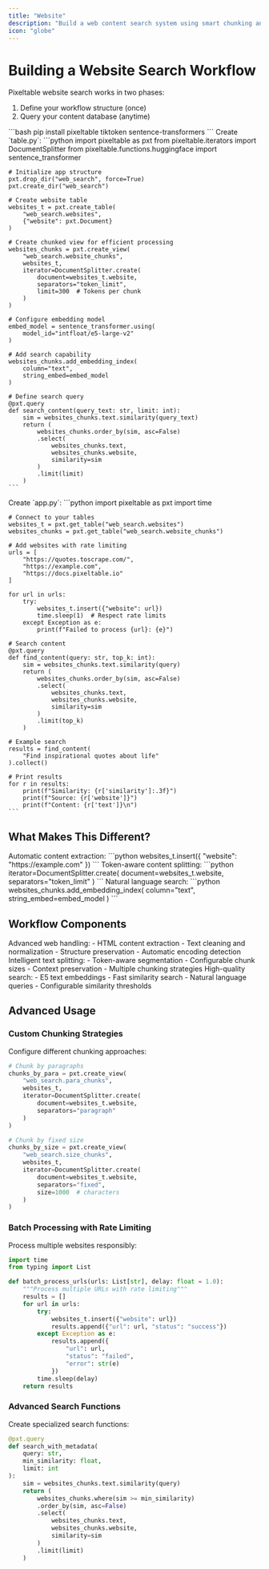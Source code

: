 ```yaml
---
title: "Website"
description: "Build a web content search system using smart chunking and vector embeddings"
icon: "globe"
---
```


# Building a Website Search Workflow

Pixeltable website search works in two phases:
1. Define your workflow structure (once)
2. Query your content database (anytime)

<Steps>
  <Step title="Install Dependencies">
    ```bash
    pip install pixeltable tiktoken sentence-transformers
    ```
  </Step>

  <Step title="Define Your Workflow" icon="diagram-project">
    Create `table.py`:
    ```python
    import pixeltable as pxt
    from pixeltable.iterators import DocumentSplitter
    from pixeltable.functions.huggingface import sentence_transformer

    # Initialize app structure
    pxt.drop_dir("web_search", force=True)
    pxt.create_dir("web_search")

    # Create website table
    websites_t = pxt.create_table(
        "web_search.websites", 
        {"website": pxt.Document}
    )

    # Create chunked view for efficient processing
    websites_chunks = pxt.create_view(
        "web_search.website_chunks",
        websites_t,
        iterator=DocumentSplitter.create(
            document=websites_t.website,
            separators="token_limit",
            limit=300  # Tokens per chunk
        )
    )

    # Configure embedding model
    embed_model = sentence_transformer.using(
        model_id="intfloat/e5-large-v2"
    )

    # Add search capability
    websites_chunks.add_embedding_index(
        column="text",
        string_embed=embed_model
    )

    # Define search query
    @pxt.query
    def search_content(query_text: str, limit: int):
        sim = websites_chunks.text.similarity(query_text)
        return (
            websites_chunks.order_by(sim, asc=False)
            .select(
                websites_chunks.text,
                websites_chunks.website,
                similarity=sim
            )
            .limit(limit)
        )
    ```
  </Step>

  <Step title="Use Your Workflow" icon="play">
    Create `app.py`:
    ```python
    import pixeltable as pxt
    import time

    # Connect to your tables
    websites_t = pxt.get_table("web_search.websites")
    websites_chunks = pxt.get_table("web_search.website_chunks")

    # Add websites with rate limiting
    urls = [
        "https://quotes.toscrape.com/",
        "https://example.com",
        "https://docs.pixeltable.io"
    ]

    for url in urls:
        try:
            websites_t.insert({"website": url})
            time.sleep(1)  # Respect rate limits
        except Exception as e:
            print(f"Failed to process {url}: {e}")

    # Search content
    @pxt.query
    def find_content(query: str, top_k: int):
        sim = websites_chunks.text.similarity(query)
        return (
            websites_chunks.order_by(sim, asc=False)
            .select(
                websites_chunks.text,
                websites_chunks.website,
                similarity=sim
            )
            .limit(top_k)
        )

    # Example search
    results = find_content(
        "Find inspirational quotes about life"
    ).collect()
    
    # Print results
    for r in results:
        print(f"Similarity: {r['similarity']:.3f}")
        print(f"Source: {r['website']}")
        print(f"Content: {r['text']}\n")
    ```
  </Step>
</Steps>

## What Makes This Different?

<CardGroup cols={1}>
  <Card title="Web Scraping" icon="spider-web">
    Automatic content extraction:
    ```python
    websites_t.insert({
        "website": "https://example.com"
    })
    ```
  </Card>

  <Card title="Smart Chunking" icon="puzzle-piece">
    Token-aware content splitting:
    ```python
    iterator=DocumentSplitter.create(
        document=websites_t.website,
        separators="token_limit"
    )
    ```
  </Card>

  <Card title="Vector Search" icon="magnifying-glass">
    Natural language search:
    ```python
    websites_chunks.add_embedding_index(
        column="text",
        string_embed=embed_model
    )
    ```
  </Card>
</CardGroup>

## Workflow Components

<AccordionGroup>
  <Accordion title="Web Processing" icon="globe">
    Advanced web handling:
    - HTML content extraction
    - Text cleaning and normalization
    - Structure preservation
    - Automatic encoding detection
  </Accordion>

  <Accordion title="Content Chunking" icon="scissors">
    Intelligent text splitting:
    - Token-aware segmentation
    - Configurable chunk sizes
    - Context preservation
    - Multiple chunking strategies
  </Accordion>

  <Accordion title="Vector Search" icon="network-wired">
    High-quality search:
    - E5 text embeddings
    - Fast similarity search
    - Natural language queries
    - Configurable similarity thresholds
  </Accordion>
</AccordionGroup>

## Advanced Usage

### Custom Chunking Strategies

Configure different chunking approaches:

```python
# Chunk by paragraphs
chunks_by_para = pxt.create_view(
    "web_search.para_chunks",
    websites_t,
    iterator=DocumentSplitter.create(
        document=websites_t.website,
        separators="paragraph"
    )
)

# Chunk by fixed size
chunks_by_size = pxt.create_view(
    "web_search.size_chunks",
    websites_t,
    iterator=DocumentSplitter.create(
        document=websites_t.website,
        separators="fixed",
        size=1000  # characters
    )
)
```

### Batch Processing with Rate Limiting

Process multiple websites responsibly:

```python
import time
from typing import List

def batch_process_urls(urls: List[str], delay: float = 1.0):
    """Process multiple URLs with rate limiting"""
    results = []
    for url in urls:
        try:
            websites_t.insert({"website": url})
            results.append({"url": url, "status": "success"})
        except Exception as e:
            results.append({
                "url": url, 
                "status": "failed", 
                "error": str(e)
            })
        time.sleep(delay)
    return results
```

### Advanced Search Functions

Create specialized search functions:

```python
@pxt.query
def search_with_metadata(
    query: str,
    min_similarity: float,
    limit: int
):
    sim = websites_chunks.text.similarity(query)
    return (
        websites_chunks.where(sim >= min_similarity)
        .order_by(sim, asc=False)
        .select(
            websites_chunks.text,
            websites_chunks.website,
            similarity=sim
        )
        .limit(limit)
    )
```